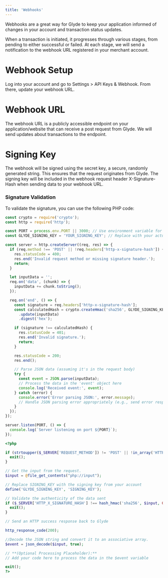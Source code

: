 ```yaml
---
title: 'Webhooks'
---
```


Webhooks are a great way for Glyde to keep your application informed of changes in your account and transaction status updates.

When a transaction is initiated, it progresses through various stages, from pending to either successful or failed. At each stage, we will send a notification to the webhook URL registered in your merchant account.

# Webhook Setup
Log into your account and go to Settings > API Keys & Webhook. From there, update your webhook URL.

# Webhook URL
The webhook URL is a publicly accessible endpoint on your application/website that can receive a post request from Glyde. We will send updates about transactions to the endpoint.

# Signing Key
The webhook will be signed using the secret key, a secure, randomly generated string. This ensures that the request originates from Glyde. The signing key will be included in the webhook request header X-Signature-Hash when sending data to your webhook URL.

### Signature Validation

To validate the signature, you can use the following PHP code:

```javascript
const crypto = require('crypto');
const http = require('http');

const PORT = process.env.PORT || 3000; // Use environment variable for port or default to 3000
const GLYDE_SIGNING_KEY = 'YOUR_SIGNING_KEY'; // Replace with your actual signing key

const server = http.createServer((req, res) => {
  if (req.method !== 'POST' || !req.headers['http-x-signature-hash']) {
    res.statusCode = 400;
    res.end('Invalid request method or missing signature header.');
    return;
  }

  let inputData = '';
  req.on('data', (chunk) => {
    inputData += chunk.toString();
  });

  req.on('end', () => {
    const signature = req.headers['http-x-signature-hash'];
    const calculatedHash = crypto.createHmac('sha256', GLYDE_SIGNING_KEY)
      .update(inputData)
      .digest('hex');

    if (signature !== calculatedHash) {
      res.statusCode = 401;
      res.end('Invalid signature.');
      return;
    }

    res.statusCode = 200;
    res.end();

    // Parse JSON data (assuming it's in the request body)
    try {
      const event = JSON.parse(inputData);
      // Process the data in the 'event' object here
      console.log('Received event:', event);
    } catch (error) {
      console.error('Error parsing JSON:', error.message);
      // Handle JSON parsing error appropriately (e.g., send error response)
    }
  });
});

server.listen(PORT, () => {
  console.log(`Server listening on port ${PORT}`);
});
```

```php
<?php

if (strtoupper($_SERVER['REQUEST_METHOD']) != 'POST' || !in_array('HTTP_X_SIGNATURE_HASH', $_SERVER)) {
  exit();
}

// Get the input from the request.
$input = @file_get_contents("php://input");

// Replace SIGNING_KEY with the signing key from your account
define('GLYDE_SIGNING_KEY', 'SIGNING_KEY');

// Validate the authenticity of the data sent
if ($_SERVER['HTTP_X_SIGNATURE_HASH'] !== hash_hmac('sha256', $input, GLYDE_SIGNING_KEY)) {
  exit();
}

// Send an HTTP success response back to Glyde

http_response_code(200);

//Decode the JSON string and convert it to an associative array.
$event = json_decode($input, true);

// **(Optional Processing Placeholder):**
// Add your code here to process the data in the $event variable

exit();
?>
```
